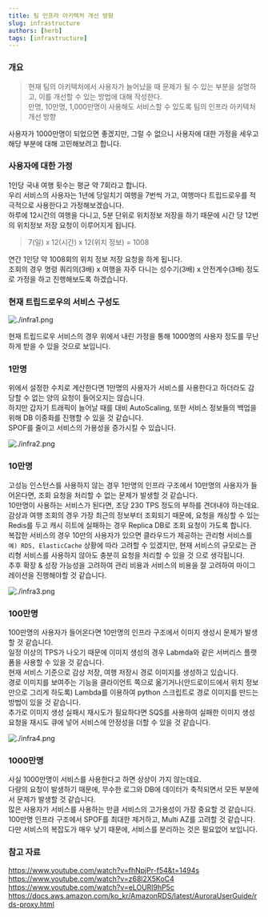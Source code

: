 ```yaml
---
title: 팀 인프라 아키텍처 개선 방향
slug: infrastructure
authors: [herb]
tags: [infrastructure]
---
```


### 개요 

> 현재 팀의 아키텍처에서 사용자가 늘어났을 때 문제가 될 수 있는 부분을 설명하고, 이를 개선할 수 있는 방법에 대해 작성한다.  
> 만명, 10만명, 1,000만명이 사용해도 서비스할 수 있도록 팀의 인프라 아키텍처 개선 방향

사용자가 1000만명이 되었으면 좋겠지만, 그럴 수 없으니 사용자에 대한 가정을 세우고 해당 부분에 대해 고민해보려고 합니다.  

### 사용자에 대한 가정

1인당 국내 여행 횟수는 평균 약 7회라고 합니다.  
우리 서비스의 사용자는 1년에 당일치기 여행을 7번씩 가고, 여행마다 트립드로우를 적극적으로 사용한다고 가정해보겠습니다.  
하루에 12시간의 여행을 다니고, 5분 단위로 위치정보 저장을 하기 때문에 시간 당 12번의 위치정보 저장 요청이 이루어지게 됩니다.  

> 7(일) x 12(시간) x 12(위치 정보) = 1008  

연간 1인당 약 1008회의 위치 정보 저장 요청을 하게 됩니다.  
조회의 경우 명령 쿼리의(3배) x 여행을 자주 다니는 성수기(3배) x 안전계수(3배) 정도로 가정을 하고 진행해보도록 하겠습니다.  

### 현재 트립드로우의 서비스 구성도

![./infra1.png](./infra1.png)

현재 트립드로우 서비스의 경우 위에서 내린 가정을 통해 1000명의 사용자 정도를 무난하게 받을 수 있을 것으로 보입니다.  

### 1만명

위에서 설정한 수치로 계산한다면 1만명의 사용자가 서비스를 사용한다고 하더라도 감당할 수 없는 양의 요청이 들어오지는 않습니다.  
하지만 갑자기 트래픽이 늘어날 때를 대비 AutoScaling, 또한 서비스 정보들의 백업을 위해 DB 이중화를 진행할 수 있을 것 같습니다.  
SPOF를 줄이고 서비스의 가용성을 증가시킬 수 있습니다.  

![./infra2.png](./infra2.png)

### 10만명

고성능 인스턴스를 사용하지 않는 경우 1만명의 인프라 구조에서 10만명의 사용자가 들어온다면, 조회 요청을 처리할 수 없는 문제가 발생할 것 같습니다.  
10만명이 사용하는 서비스가 된다면, 초당 230 TPS 정도의 부하를 견뎌내야 하는데요.  
감상과 여행 조회의 경우 가장 최근의 정보부터 조회되기 때문에, 요청을 캐싱할 수 있는 Redis를 두고 캐시 히트에 실패하는 경우 Replica DB로 조회 요청이 가도록 합니다.  
복잡한 서비스의 경우 10만의 사용자가 있으면 클라우드가 제공하는 관리형 서비스를 `예) RDS, ElasticCache` 상황에 따라 고려할 수 있겠지만, 현재 서비스의 규모로는 관리형 서비스를 사용하지 않아도 충분히 요청을 처리할 수 있을 것 으로 생각됩니다.  
추후 확장 & 성장 가능성을 고려하여 관리 비용과 서비스의 비용을 잘 고려하여 마이그레이션을 진행해야할 것 같습니다.  

![./infra3.png](./infra3.png)

### 100만명

100만명의 사용자가 들어온다면 10만명의 인프라 구조에서 이미지 생성시 문제가 발생할 것 같습니다.  
일정 이상의 TPS가 나오기 때문에 이미지 생성의 경우 Labmda와 같은 서버리스 플랫폼을 사용할 수 있을 것 같습니다.  
현재 서비스 기준으로 감상 저장, 여행 저장시 경로 이미지를 생성하고 있습니다.  
경로 이미지를 보여주는 기능을 클라이언트 쪽으로 옮기거나(안드로이드에서 위치 정보만으로 그리게 하도록) Lambda를 이용하여 python 스크립트로 경로 이미지를 만드는 방법이 있을 것 같습니다.  
추가로 이미지 생성 실패시 재시도가 필요하다면 SQS를 사용하여 실패한 이미지 생성 요청을 재시도 큐에 넣어 서비스에 안정성을 더할 수 있을 것 같습니다.  

![./infra4.png](./infra4.png)

### 1000만명

사실 1000만명이 서비스를 사용한다고 하면 상상이 가지 않는데요.      
다량의 요청이 발생하기 때문에, 무수한 로그와 DB에 데이터가 축적되면서 모든 부분에서 문제가 발생할 것 같습니다.  
많은 사용자가 서비스를 사용하는 만큼 서비스의 고가용성이 가장 중요할 것 같습니다.  
100만명 인프라 구조에서 SPOF를 최대한 제거하고, Multi AZ를 고려할 것 같습니다.  
다만 서비스의 복잡도가 매우 낮기 때문에, 서비스를 분리하는 것은 필요없어 보입니다.  

### 참고 자료

https://www.youtube.com/watch?v=fhNpjPr-f54&t=1494s  
https://www.youtube.com/watch?v=z68l2X5KoC4  
https://www.youtube.com/watch?v=eLOURl9hP5c  
https://docs.aws.amazon.com/ko_kr/AmazonRDS/latest/AuroraUserGuide/rds-proxy.html  